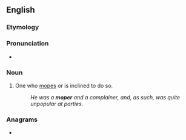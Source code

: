 ==English==

===Etymology===
{{suffix|en|mope|er}}

===Pronunciation===
* {{rhymes|en|əʊpə(r)}}

===Noun===
{{en-noun}}

# One who [[mope]]s or is inclined to do so.
#: ''He was a '''moper''' and a complainer, and, as such, was quite unpopular at parties.''

===Anagrams===
* {{anagrams|en|a=emopr|EPROM|Premo|Prome|proem|remop}}
